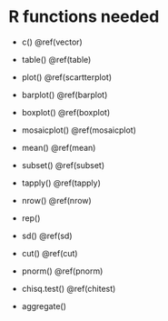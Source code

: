 # R functions needed 

- c() \@ref(vector)

- table() \@ref(table)

- plot() \@ref(scartterplot)

- barplot() \@ref(barplot)

- boxplot() \@ref(boxplot)

- mosaicplot() \@ref(mosaicplot)

- mean() \@ref(mean)    

- subset() \@ref(subset)

- tapply() \@ref(tapply)

- nrow() \@ref(nrow)

- rep() 

- sd() \@ref(sd)

- cut() \@ref(cut)

- pnorm() \@ref(pnorm)

- chisq.test() \@ref(chitest)

- aggregate()